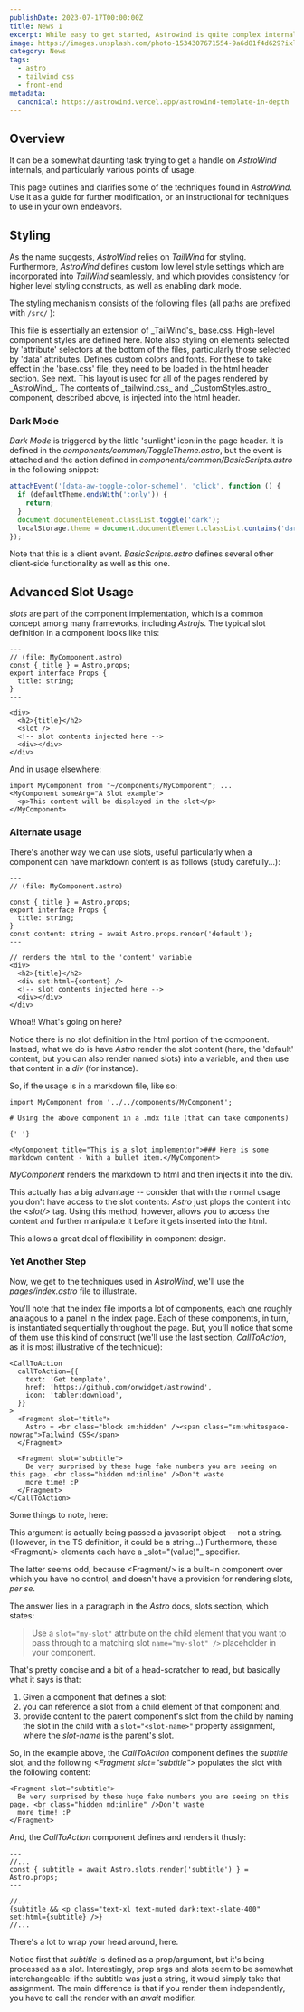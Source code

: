 ```yaml
---
publishDate: 2023-07-17T00:00:00Z
title: News 1
excerpt: While easy to get started, Astrowind is quite complex internally.  This page provides documentation on some of the more intricate parts.
image: https://images.unsplash.com/photo-1534307671554-9a6d81f4d629?ixlib=rb-4.0.3&ixid=M3wxMjA3fDB8MHxwaG90by1wYWdlfHx8fGVufDB8fHx8fA%3D%3D&auto=format&fit=crop&w=1651&q=80
category: News
tags:
  - astro
  - tailwind css
  - front-end
metadata:
  canonical: https://astrowind.vercel.app/astrowind-template-in-depth
---
```



## Overview

It can be a somewhat daunting task trying to get a handle on _AstroWind_ internals, and particularly various points of usage.

This page outlines and clarifies some of the techniques found in _AstroWind_. Use it as a guide for further modification, or an instructional for techniques to use in your own endeavors.

## Styling

As the name suggests, _AstroWind_ relies on _TailWind_ for styling. Furthermore, _AstroWind_ defines custom low level style settings which are incorporated into _TailWind_ seamlessly, and which provides consistency for higher level styling constructs, as well as enabling dark mode.

The styling mechanism consists of the following files (all paths are prefixed with `/src/` ):

<DListItem dt="assets/styles/tailwind.css">
  This file is essentially an extension of _TailWind's_ base.css. High-level component styles are defined here. Note
  also styling on elements selected by 'attribute' selectors at the bottom of the files, particularly those selected by
  'data' attributes.
</DListItem>
<DListItem dt="components/CustomStyles.astro">
  Defines custom colors and fonts. For these to take effect in the 'base.css' file, they need to be loaded in the html
  header section. See next.
</DListItem>
<DListItem dt="layouts/Layout.astro">
  This layout is used for all of the pages rendered by _AstroWind_. The contents of _tailwind.css_ and
  _CustomStyles.astro_ component, described above, is injected into the html header.
</DListItem>

### Dark Mode

_Dark Mode_ is triggered by the little 'sunlight' icon:<ToggleTheme/>in the page header. It is defined in the _components/common/ToggleTheme.astro_, but the event is attached and the action defined in _components/common/BasicScripts.astro_ in the following snippet:

```javascript
attachEvent('[data-aw-toggle-color-scheme]', 'click', function () {
  if (defaultTheme.endsWith(':only')) {
    return;
  }
  document.documentElement.classList.toggle('dark');
  localStorage.theme = document.documentElement.classList.contains('dark') ? 'dark' : 'light';
});
```

Note that this is a client event. _BasicScripts.astro_ defines several other client-side functionality as well as this one.

## Advanced Slot Usage

_slots_ are part of the component implementation, which is a common concept among many frameworks, including _Astrojs_. The typical slot definition in a component looks like this:

```astro
---
// (file: MyComponent.astro)
const { title } = Astro.props;
export interface Props {
  title: string;
}
---

<div>
  <h2>{title}</h2>
  <slot />
  <!-- slot contents injected here -->
  <div></div>
</div>
```

And in usage elsewhere:

```astro
import MyComponent from "~/components/MyComponent"; ...
<MyComponent someArg="A Slot example">
  <p>This content will be displayed in the slot</p>
</MyComponent>
```

### Alternate usage

There's another way we can use slots, useful particularly when a component can have markdown content is as follows (study carefully...):

```astro
---
// (file: MyComponent.astro)

const { title } = Astro.props;
export interface Props {
  title: string;
}
const content: string = await Astro.props.render('default');
---

// renders the html to the 'content' variable
<div>
  <h2>{title}</h2>
  <div set:html={content} />
  <!-- slot contents injected here -->
  <div></div>
</div>
```

Whoa!! What's going on here?

Notice there is no slot definition in the html portion of the component. Instead, what we do is have _Astro_ render the slot content (here, the 'default' content, but you can also render named slots) into a variable, and then use that content in a _div_ (for instance).

So, if the usage is in a markdown file, like so:

```mdx
import MyComponent from '../../components/MyComponent';

# Using the above component in a .mdx file (that can take components)

{' '}

<MyComponent title="This is a slot implementor">### Here is some markdown content - With a bullet item.</MyComponent>
```

_MyComponent_ renders the markdown to html and then injects it into the div.

This actually has a big advantage -- consider that with the normal usage you don't have access to the slot contents: _Astro_ just plops the content into the _&lt;slot/&gt;_ tag. Using this method, however, allows you to access the content and further manipulate it before it gets inserted into the html.

This allows a great deal of flexibility in component design.

### Yet Another Step

Now, we get to the techniques used in _AstroWind_, we'll use the _pages/index.astro_ file to illustrate.

You'll note that the index file imports a lot of components, each one roughly analagous to a panel in the index page. Each of these components, in turn, is instantiated sequentially throughout the page. But, you'll notice that some of them use this kind of construct (we'll use the last section, _CallToAction_, as it is most illustrative of the technique):

```astro
<CallToAction
  callToAction={{
    text: 'Get template',
    href: 'https://github.com/onwidget/astrowind',
    icon: 'tabler:download',
  }}
>
  <Fragment slot="title">
    Astro + <br class="block sm:hidden" /><span class="sm:whitespace-nowrap">Tailwind CSS</span>
  </Fragment>

  <Fragment slot="subtitle">
    Be very surprised by these huge fake numbers you are seeing on this page. <br class="hidden md:inline" />Don't waste
    more time! :P
  </Fragment>
</CallToAction>
```

Some things to note, here:

<DListItem dt="The <em>callToAction</em> argument">
  This argument is actually being passed a javascript object -- not a string. (However, in the TS definition, it could
  be a string...)
</DListItem>
<DListItem dt="There are several <em>Fragment</em> children">
  Furthermore, these &lt;Fragment/&gt; elements each have a _slot="(value)"_ specifier.
</DListItem>

The latter seems odd, because &lt;Fragment/&gt; is a built-in component over which you have no control, and doesn't have a provision for rendering slots, <em>per se</em>.

The answer lies in a paragraph in the _Astro_ docs, slots section, which states:

> Use a `slot="my-slot"` attribute on the child element that you want to pass through to a matching slot `name="my-slot" />` placeholder in your component.

That's pretty concise and a bit of a head-scratcher to read, but basically what it says is that:

1. Given a component that defines a slot:
1. you can reference a slot from a child element of that component and,
1. provide content to the parent component's slot from the child by naming the slot in the child with a `slot="<slot-name>"` property assignment, where the _slot-name_ is the parent's slot.

So, in the example above, the _CallToAction_ component defines the _subtitle_ slot, and the following _&lt;Fragment slot="subtitle"&gt;_ populates the slot with the following content:

```astro
<Fragment slot="subtitle">
  Be very surprised by these huge fake numbers you are seeing on this page. <br class="hidden md:inline" />Don't waste
  more time! :P
</Fragment>
```

And, the _CallToAction_ component defines and renders it thusly:

```astro
---
//...
const { subtitle = await Astro.slots.render('subtitle') } = Astro.props;
---

//...
{subtitle && <p class="text-xl text-muted dark:text-slate-400" set:html={subtitle} />}
//...
```

There's a lot to wrap your head around, here.

Notice first that _subtitle_ is defined as a prop/argument, but it's being processed as a slot. Interestingly, prop args and slots seem to be somewhat interchangeable: if the subtitle was just a string, it would simply take that assignment. The main difference is that if you render them independently, you have to call the render with an _await_ modifier.
